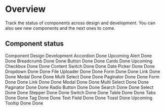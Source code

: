 
# Overview

Track the status of components across design and development. You can also see new components and the next ones to come.

## Component status

<Table>

<TableHead>
  <TableRow>
    <TableHeader>Component</TableHeader>
    <TableHeader>Design</TableHeader>
    <TableHeader>Development</TableHeader>
  </TableRow>
</TableHead>
<TableBody>
  <TableRow>
    <TableCell>Accordion</TableCell>
    <TableCell>
      <TagDone>Done</TagDone>
    </TableCell>
    <TableCell>
      <TagNormal>Upcoming</TagNormal>
    </TableCell>
  </TableRow>
  <TableRow>
    <TableCell>Alert</TableCell>
    <TableCell>
      <TagDone>Done</TagDone>
    </TableCell>
    <TableCell>
      <TagDone>Done</TagDone>
    </TableCell>
  </TableRow>
  <TableRow>
    <TableCell>Breadcrumb</TableCell>
    <TableCell>
      <TagDone>Done</TagDone>
    </TableCell>
    <TableCell>
      <TagDone>Done</TagDone>
    </TableCell>
  </TableRow>
  <TableRow>
    <TableCell>Button</TableCell>
    <TableCell>
      <TagDone>Done</TagDone>
    </TableCell>
    <TableCell>
      <TagDone>Done</TagDone>
    </TableCell>
  </TableRow>
  <TableRow>
    <TableCell>Cards</TableCell>
    <TableCell>
      <TagDone>Done</TagDone>
    </TableCell>
    <TableCell>
      <TagNormal>Upcoming</TagNormal>
    </TableCell>
  </TableRow>
  <TableRow>
    <TableCell>Checkbox</TableCell>
    <TableCell>
      <TagDone>Done</TagDone>
    </TableCell>
    <TableCell>
      <TagDone>Done</TagDone>
    </TableCell>
  </TableRow>
  <TableRow>
    <TableCell>Content Switch</TableCell>
    <TableCell>
      <TagDone>Done</TagDone>
    </TableCell>
    <TableCell>
      <TagDone>Done</TagDone>
    </TableCell>
  </TableRow>
  <TableRow>
    <TableCell>Date Picker</TableCell>
    <TableCell>
      <TagDone>Done</TagDone>
    </TableCell>
    <TableCell>
      <TagDone>Done</TagDone>
    </TableCell>
  </TableRow>
  <TableRow>
    <TableCell>Dropdown</TableCell>
    <TableCell>
      <TagDone>Done</TagDone>
    </TableCell>
    <TableCell>
      <TagDone>Done</TagDone>
    </TableCell>
  </TableRow>
  <TableRow>
    <TableCell>File Uploader</TableCell>
    <TableCell>
      <TagDone>Done</TagDone>
    </TableCell>
    <TableCell>
      <TagDone>Done</TagDone>
    </TableCell>
  </TableRow>
  <TableRow>
    <TableCell>Form</TableCell>
    <TableCell>
      <TagDone>Done</TagDone>
    </TableCell>
    <TableCell>
      <TagDone>Done</TagDone>
    </TableCell>
  </TableRow>
  <TableRow>
    <TableCell>Link</TableCell>
    <TableCell>
      <TagDone>Done</TagDone>
    </TableCell>
    <TableCell>
      <TagDone>Done</TagDone>
    </TableCell>
  </TableRow>
  <TableRow>
    <TableCell>Modal</TableCell>
    <TableCell>
      <TagDone>Done</TagDone>
    </TableCell>
    <TableCell>
      <TagDone>Done</TagDone>
    </TableCell>
  </TableRow>
  <TableRow>
    <TableCell>Multi Select</TableCell>
    <TableCell>
      <TagDone>Done</TagDone>
    </TableCell>
    <TableCell>
      <TagDone>Done</TagDone>
    </TableCell>
  </TableRow>
  <TableRow>
    <TableCell>Paginator</TableCell>
    <TableCell>
      <TagDone>Done</TagDone>
    </TableCell>
    <TableCell>
      <TagDone>Done</TagDone>
    </TableCell>
  </TableRow>
  <TableRow>
    <TableCell>Form</TableCell>
    <TableCell>
      <TagDone>Done</TagDone>
    </TableCell>
    <TableCell>
      <TagDone>Done</TagDone>
    </TableCell>
  </TableRow>
  <TableRow>
    <TableCell>Link</TableCell>
    <TableCell>
      <TagDone>Done</TagDone>
    </TableCell>
    <TableCell>
      <TagDone>Done</TagDone>
    </TableCell>
  </TableRow>
  <TableRow>
    <TableCell>Modal</TableCell>
    <TableCell>
      <TagDone>Done</TagDone>
    </TableCell>
    <TableCell>
      <TagDone>Done</TagDone>
    </TableCell>
  </TableRow>
  <TableRow>
    <TableCell>Multi Select</TableCell>
    <TableCell>
      <TagDone>Done</TagDone>
    </TableCell>
    <TableCell>
      <TagDone>Done</TagDone>
    </TableCell>
  </TableRow>
  <TableRow>
    <TableCell>Paginator</TableCell>
    <TableCell>
      <TagDone>Done</TagDone>
    </TableCell>
    <TableCell>
      <TagDone>Done</TagDone>
    </TableCell>
  </TableRow>
  <TableRow>
    <TableCell>Radio Button</TableCell>
    <TableCell>
      <TagDone>Done</TagDone>
    </TableCell>
    <TableCell>
      <TagDone>Done</TagDone>
    </TableCell>
  </TableRow>
  <TableRow>
    <TableCell>Search</TableCell>
    <TableCell>
      <TagDone>Done</TagDone>
    </TableCell>
    <TableCell>
      <TagDone>Done</TagDone>
    </TableCell>
  </TableRow>
  <TableRow>
    <TableCell>Select</TableCell>
    <TableCell>
      <TagDone>Done</TagDone>
    </TableCell>
    <TableCell>
      <TagDone>Done</TagDone>
    </TableCell>
  </TableRow>
  <TableRow>
    <TableCell>Stepper</TableCell>
    <TableCell>
      <TagDone>Done</TagDone>
    </TableCell>
    <TableCell>
      <TagDone>Done</TagDone>
    </TableCell>
  </TableRow>
  <TableRow>
    <TableCell>Switch</TableCell>
    <TableCell>
      <TagDone>Done</TagDone>
    </TableCell>
    <TableCell>
      <TagDone>Done</TagDone>
    </TableCell>
  </TableRow>
  <TableRow>
    <TableCell>Table</TableCell>
    <TableCell>
      <TagDone>Done</TagDone>
    </TableCell>
    <TableCell>
      <TagDone>Done</TagDone>
    </TableCell>
  </TableRow>
  <TableRow>
    <TableCell>Tabs</TableCell>
    <TableCell>
      <TagDone>Done</TagDone>
    </TableCell>
    <TableCell>
      <TagDone>Done</TagDone>
    </TableCell>
  </TableRow>
  <TableRow>
    <TableCell>Tag</TableCell>
    <TableCell>
      <TagDone>Done</TagDone>
    </TableCell>
    <TableCell>
      <TagDone>Done</TagDone>
    </TableCell>
  </TableRow>
  <TableRow>
    <TableCell>Text Field</TableCell>
    <TableCell>
      <TagDone>Done</TagDone>
    </TableCell>
    <TableCell>
      <TagDone>Done</TagDone>
    </TableCell>
  </TableRow>
  <TableRow>
    <TableCell>Toast</TableCell>
    <TableCell>
      <TagDone>Done</TagDone>
    </TableCell>
    <TableCell>
      <TagNormal>Upcoming</TagNormal>
    </TableCell>
  </TableRow>
  <TableRow>
    <TableCell>Tooltip</TableCell>
    <TableCell>
      <TagDone>Done</TagDone>
    </TableCell>
    <TableCell>
      <TagDone>Done</TagDone>
    </TableCell>
  </TableRow>
</TableBody>

</Table>
